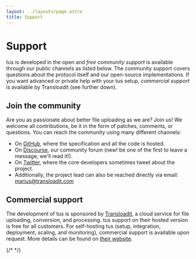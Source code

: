 ```yaml
---
layout: ../layouts/page.astro
title: Support
---
```



# Support

tus is developed in the open and _free community support_ is available through our public channels as listed below. The community support covers questions about the protocol itself and our open-source implementations. If you want advanced or private help with your tus setup, _commercial support_ is available by Transloadit (see further down).

## Join the community

Are you as passionate about better file uploading as we are? Join us! We welcome all contributions, be it in the form of patches, comments, or questions. You can reach the community using many different channels:

- On [GitHub](https://github.com/tus), where the specification and all the code is hosted.
- On [Discourse](https://community.transloadit.com/c/tus), our community forum (new! be one of the first to leave a message, we'll read it!).
- On [Twitter](https://twitter.com/tus_io), where the core developers sometimes tweet about the project.
- Additionally, the project lead can also be reached directly via email: [marius@transloadit.com](mailto:marius@transloadit.com)

## Commercial support

The development of tus is sponsored by [Transloadit](https://transloadit.com/), a cloud service for file uploading, conversion, and processing. tus support on their hosted version is free for all customers. For self-hosting tus (setup, integration, deployment, scaling, and monitoring), commercial support is available upon request. More details can be found on [their website](https://transloadit.com/open-source/support/).

<Contributors />

{/* <Collaborators /> */}
